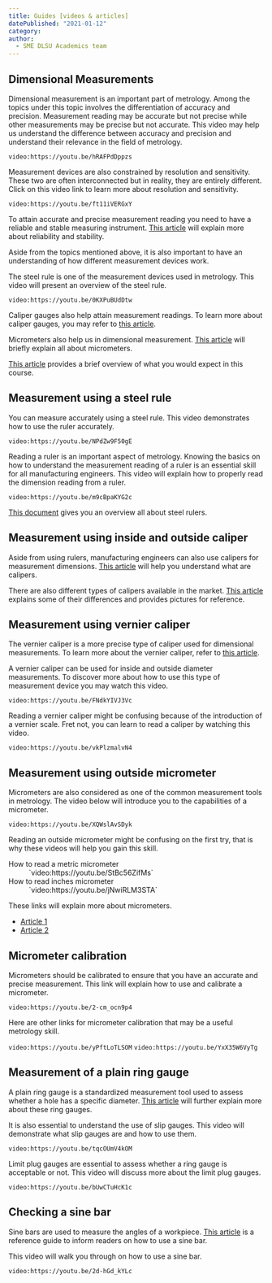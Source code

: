 ```yaml
---
title: Guides [videos & articles]
datePublished: "2021-01-12"
category: 
author: 
  - SME DLSU Academics team
---
```


## Dimensional Measurements

Dimensional measurement is an important part of metrology. Among the topics under this topic involves the differentiation of accuracy and precision. Measurement reading may be accurate but not precise while other measurements may be precise but not accurate. This video may help us understand the difference between accuracy and precision and understand their relevance in the field of metrology. 

`video:https://youtu.be/hRAFPdDppzs`

Measurement devices are also constrained by resolution and sensitivity. These two are often interconnected but in reality, they are entirely different. Click on this video link to learn more about resolution and sensitivity. 

`video:https://youtu.be/ft11iVERGxY`


To attain accurate and precise measurement reading you need to have a reliable and stable measuring instrument. [This article](https://qualitytrainingportal.com/resources/measurement-system-analysis/measurement-system-stability/) will explain more about reliability and stability. 

Aside from the topics mentioned above, it is also important to have an understanding of how different measurement devices work.

The steel rule is one of the measurement devices used in metrology. This video will present an overview of the steel rule.

`video:https://youtu.be/0KXPuBUdDtw`

Caliper gauges also help attain measurement readings. To learn more about caliper gauges, you may refer to [this article](https://www.higherprecision.com/blog/what-is-a-caliper-gage). 

Micrometers also help us in dimensional measurement. [This article](https://www.britannica.com/technology/micrometer) will briefly explain all about micrometers. 

[This article](https://uomustansiriyah.edu.iq/media/lectures/5/5_2018_12_25!06_05_55_PM.pdf) provides a brief overview of what you would expect in this course. 

## Measurement using a steel rule

You can measure accurately using a steel rule. This video demonstrates how to use the ruler accurately. 

`video:https://youtu.be/NPdZw9F50gE`

Reading a ruler is an important aspect of metrology. Knowing the basics on how to understand the measurement reading of a ruler is an essential skill for all manufacturing engineers. This video will explain how to properly read the dimension reading from a ruler. 

`video:https://youtu.be/m9cBpaKYG2c`

[This document](https://littlemachineshop.com/images/gallery/instructions/steelrules.pdf) gives you an overview all about steel rulers. 


## Measurement using inside and outside caliper 


Aside from using rulers, manufacturing engineers can also use calipers for measurement dimensions. [This article](https://www.britannica.com/technology/caliper-measurement-instrument#ref177973) will help you understand what are calipers. 

There are also different types of calipers available in the market. [This article](https://rxmechanic.com/types-of-calipers/) explains some of their differences and provides pictures for reference. 

## Measurement using vernier caliper 

The vernier caliper is a more precise type of caliper used for dimensional measurements. To learn more about the vernier caliper, refer to [this article](https://www.britannica.com/technology/vernier-caliper).

A vernier caliper can be used for inside and outside diameter measurements. To discover more about how to use this type of measurement device you may watch this video. 

`video:https://youtu.be/FNdkYIVJ3Vc`

Reading a vernier caliper might be confusing because of the introduction of a vernier scale. Fret not, you can learn to read a caliper by watching this video. 

`video:https://youtu.be/vkPlzmalvN4`

## Measurement using outside micrometer 

Micrometers are also considered as one of the common measurement tools in metrology. The video below will introduce you to the capabilities of a micrometer. 

`video:https://youtu.be/XQWslAvSDyk`

Reading an outside micrometer might be confusing on the first try, that is why these videos will help you gain this skill. 

<dl>
    <dt>How to read a metric micrometer</dt>
    <dd>`video:https://youtu.be/StBc56ZifMs`</dd>
    <dt>How to read inches micrometer</dt>
    <dd>`video:https://youtu.be/jNwiRLM3STA`</dd>
</dl>

These links will explain more about micrometers. 
* [Article 1](https://www.disher.com/blog/micro-use-micrometer)
* [Article 2](https://www2.mitutoyo.co.jp/eng/products/menu/QuickGuide_Micrometers.pdf)

## Micrometer calibration 

Micrometers should be calibrated to ensure that you have an accurate and precise measurement. This link will explain how to use and calibrate a micrometer. 

`video:https://youtu.be/2-cm_ocn9p4`

Here are other links for micrometer calibration that may be a useful metrology skill. 

`video:https://youtu.be/yPftLoTLSOM`
`video:https://youtu.be/YxX35W6VyTg`

## Measurement of a plain ring gauge 

A plain ring gauge is a standardized measurement tool used to assess whether a hole has a specific diameter. [This article](https://www.thomasnet.com/articles/instruments-controls/all-about-ring-gauges/) will further explain more about these ring gauges. 

It is also essential to understand the use of slip gauges. This video will demonstrate what slip gauges are and how to use them. 

`video:https://youtu.be/tqcOUmV4kOM`

Limit plug gauges are essential to assess whether a ring gauge is acceptable or not. This video will discuss more about the limit plug gauges. 

`video:https://youtu.be/bUwCTuHcK1c`

## Checking a sine bar 

Sine bars are used to measure the angles of a workpiece. [This article](http://uhv.cheme.cmu.edu/procedures/machining/appc.pdf) is a reference guide to inform readers on how to use a sine bar. 

This video will walk you through on how to use a sine bar. 

`video:https://youtu.be/2d-hGd_kYLc`